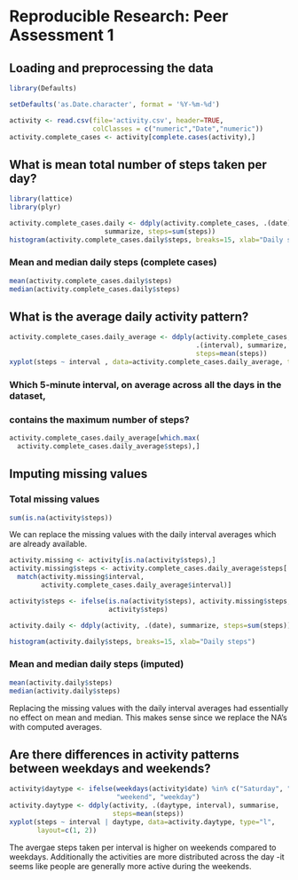 # Reproducible Research: Peer Assessment 1


## Loading and preprocessing the data
```r
library(Defaults)

setDefaults('as.Date.character', format = '%Y-%m-%d')

activity <- read.csv(file='activity.csv', header=TRUE, 
                     colClasses = c("numeric","Date","numeric"))
activity.complete_cases <- activity[complete.cases(activity),]
```

## What is mean total number of steps taken per day?
```r
library(lattice)
library(plyr)

activity.complete_cases.daily <- ddply(activity.complete_cases, .(date), 
                        summarize, steps=sum(steps))
histogram(activity.complete_cases.daily$steps, breaks=15, xlab="Daily steps")
```

### Mean and median daily steps (complete cases)
```r
mean(activity.complete_cases.daily$steps)
median(activity.complete_cases.daily$steps)
```

## What is the average daily activity pattern?
```r
activity.complete_cases.daily_average <- ddply(activity.complete_cases, 
                                               .(interval), summarize, 
                                               steps=mean(steps))
xyplot(steps ~ interval , data=activity.complete_cases.daily_average, type="l")
```

### Which 5-minute interval, on average across all the days in the dataset, 
### contains the maximum number of steps?

```r
activity.complete_cases.daily_average[which.max(
  activity.complete_cases.daily_average$steps),]
```

## Imputing missing values
### Total missing values
```r
sum(is.na(activity$steps))
```

We can replace the missing values with the daily interval averages which are 
already available.
```r
activity.missing <- activity[is.na(activity$steps),]
activity.missing$steps <- activity.complete_cases.daily_average$steps[
  match(activity.missing$interval, 
        activity.complete_cases.daily_average$interval)]

activity$steps <- ifelse(is.na(activity$steps), activity.missing$steps, 
                         activity$steps)

activity.daily <- ddply(activity, .(date), summarize, steps=sum(steps))

histogram(activity.daily$steps, breaks=15, xlab="Daily steps")
```

### Mean and median daily steps (imputed)
```r
mean(activity.daily$steps)
median(activity.daily$steps)
```
Replacing the missing values with the daily interval averages had essentially no 
effect on mean and median. This makes sense since we replace the NA's with 
computed averages. 

## Are there differences in activity patterns between weekdays and weekends?
```r
activity$daytype <- ifelse(weekdays(activity$date) %in% c("Saturday", "Sunday"),
                           "weekend", "weekday")
activity.daytype <- ddply(activity, .(daytype, interval), summarise, 
                          steps=mean(steps))
xyplot(steps ~ interval | daytype, data=activity.daytype, type="l", 
       layout=c(1, 2))
```

The avergae steps taken per interval is higher on weekends compared to weekdays. 
Additionally the activities are more distributed across the day -it  seems like 
people are generally more active during the weekends.


